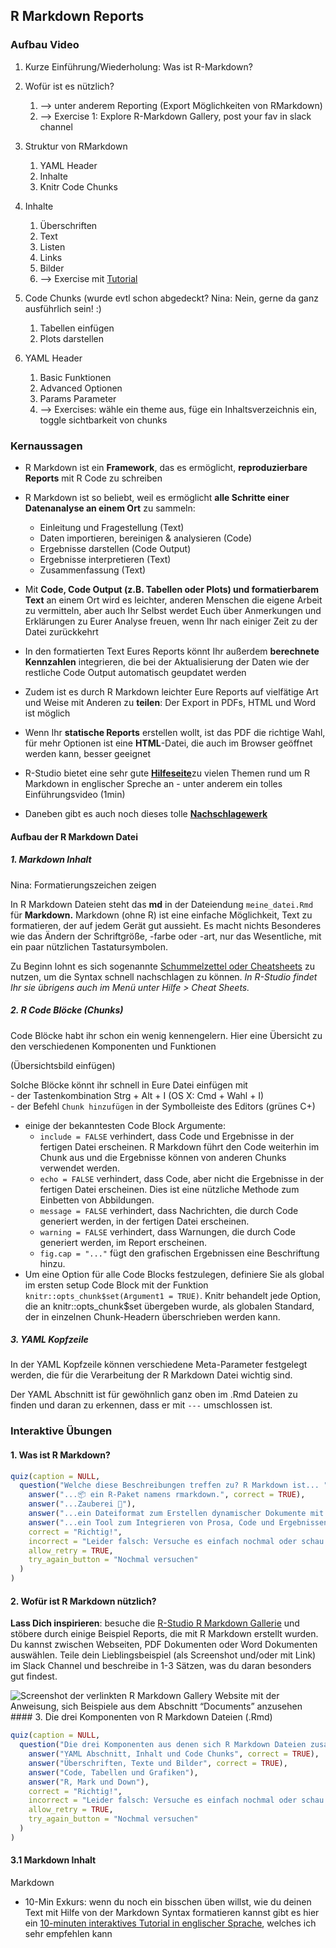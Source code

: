 ## R Markdown Reports

<!-- Frie: hier wird es wahrscheinlich schwer die übung auf der platform direkt zu machen?  -->

<!-- Nina: Hier nochmal den Unterschied PDF und HTML zeigen - da gibt es bestimmt Fragen zu (Was sind die Vorteile/Nachteile? Wie genau sieht das im Vergleich aus? Wie kann ich das Teilen?)  -->

### Aufbau Video

1.  Kurze Einführung/Wiederholung: Was ist R-Markdown?\

2.  Wofür ist es nützlich?

    1.  --\> unter anderem Reporting (Export Möglichkeiten von RMarkdown)\
    2.  --\> Exercise 1: Explore R-Markdown Gallery, post your fav in slack channel\

3.  Struktur von RMarkdown

    1.  YAML Header\
    2.  Inhalte\
    3.  Knitr Code Chunks\

4.  Inhalte

    1.  Überschriften\
    2.  Text\
    3.  Listen\
    4.  Links\
    5.  Bilder\
    6.  --\> Exercise mit [Tutorial](https://commonmark.org/help/tutorial/)

5.  Code Chunks (wurde evtl schon abgedeckt? Nina: Nein, gerne da ganz ausführlich sein! :) 

    1.  Tabellen einfügen\
    2.  Plots darstellen\

6.  YAML Header

    1.  Basic Funktionen\
    2.  Advanced Optionen
    3.  Params Parameter\
    4.  --\> Exercises: wähle ein theme aus, füge ein Inhaltsverzeichnis ein, toggle sichtbarkeit von chunks

### Kernaussagen
- R Markdown ist ein **Framework**, das es ermöglicht, **reproduzierbare Reports** mit R Code zu schreiben\
- R Markdown ist so beliebt, weil es ermöglicht **alle Schritte einer Datenanalyse an einem Ort** zu sammeln:

    -   Einleitung und Fragestellung (Text)\
    -   Daten importieren, bereinigen & analysieren (Code)\
    -   Ergebnisse darstellen (Code Output)\
    -   Ergebnisse interpretieren (Text)\
    -   Zusammenfassung (Text)\

- Mit **Code, Code Output (z.B. Tabellen oder Plots) und formatierbarem Text** an einem Ort wird es leichter, anderen Menschen die eigene Arbeit zu vermitteln, aber auch Ihr Selbst werdet Euch über Anmerkungen und Erklärungen zu Eurer Analyse freuen, wenn Ihr nach einiger Zeit zu der Datei zurückkehrt\
- In den formatierten Text Eures Reports könnt Ihr außerdem **berechnete Kennzahlen** integrieren, die bei der Aktualisierung der Daten wie der restliche Code Output automatisch geupdatet werden
-  Zudem ist es durch R Markdown leichter Eure Reports auf vielfätige Art und Weise mit Anderen zu **teilen**: Der Export in PDFs, HTML und Word ist möglich \
- Wenn Ihr **statische Reports** erstellen wollt, ist das PDF die richtige Wahl, für mehr Optionen ist eine **HTML**-Datei, die auch im Browser geöffnet werden kann, besser geeignet
-   R-Studio bietet eine sehr gute [**Hilfeseite**](https://rmarkdown.rstudio.com/lesson-1.html){target="_blank"}zu vielen Themen rund um R Markdown in englischer Spreche an - unter anderem ein tolles Einführungsvideo (1min)\
- Daneben gibt es auch noch dieses tolle [**Nachschlagewerk**](https://correlaid.org/material/RMarkdownGuideline.pdf){target="_blank"}


#### Aufbau der R Markdown Datei  

##### 1. Markdown Inhalt  
Nina: Formatierungszeichen zeigen

In R Markdown Dateien steht das **md** in der Dateiendung `meine_datei.Rmd` für **Markdown.** Markdown (ohne R) ist eine einfache Möglichkeit, Text zu formatieren, der auf jedem Gerät gut aussieht. Es macht nichts Besonderes wie das Ändern der Schriftgröße, -farbe oder -art, nur das Wesentliche, mit ein paar nützlichen Tastatursymbolen.  

Zu Beginn lohnt es sich sogenannte [Schummelzettel oder Cheatsheets](https://rmarkdown.rstudio.com/lesson-15.html) zu nutzen, um die Syntax schnell nachschlagen zu können. 
*In R-Studio findet Ihr sie übrigens auch im Menü unter Hilfe > Cheat Sheets.*

##### 2. R Code Blöcke (Chunks)
Code Blöcke habt ihr schon ein wenig kennengelern. Hier eine Übersicht zu den verschiedenen Komponenten und Funktionen

(Übersichtsbild einfügen)

Solche Blöcke könnt ihr schnell in Eure Datei einfügen mit  
- der Tastenkombination Strg + Alt + I (OS X: Cmd + Wahl + I)  
- der Befehl `Chunk hinzufügen` in der Symbolleiste des Editors (grünes C+)  

- einige der bekanntesten Code Block Argumente:  
  - `include = FALSE` verhindert, dass Code und Ergebnisse in der fertigen Datei erscheinen. R Markdown führt den Code weiterhin im Chunk aus und die Ergebnisse können von anderen Chunks verwendet werden.  
  - `echo = FALSE` verhindert, dass Code, aber nicht die Ergebnisse in der fertigen Datei erscheinen. Dies ist eine nützliche Methode zum Einbetten von Abbildungen.  
  - `message = FALSE` verhindert, dass Nachrichten, die durch Code generiert werden, in der fertigen Datei erscheinen.  
  - `warning = FALSE` verhindert, dass Warnungen, die durch Code generiert werden, im Report erscheinen.  
  - `fig.cap = "..."` fügt den grafischen Ergebnissen eine Beschriftung hinzu.

- Um eine Option für alle Code Blocks festzulegen, definiere Sie als global im ersten setup Code Block mit der Funktion `knitr::opts_chunk$set(Argument1 = TRUE)`. Knitr behandelt jede Option, die an knitr::opts_chunk$set übergeben wurde, als globalen Standard, der in einzelnen Chunk-Headern überschrieben werden kann.

##### 3. YAML Kopfzeile
In der YAML Kopfzeile können verschiedene Meta-Parameter festgelegt werden, die für die Verarbeitung der R Markdown Datei wichtig sind.

Der YAML Abschnitt ist für gewöhnlich ganz oben im .Rmd Dateien zu finden und daran zu erkennen, dass er mit `---` umschlossen ist.

### Interaktive Übungen
#### 1. Was ist R Markdown?
```r
quiz(caption = NULL,
  question("Welche diese Beschreibungen treffen zu? R Markdown ist... ",
    answer("...📦 ein R-Paket namens rmarkdown.", correct = TRUE),
    answer("...️Zauberei 🧙"),
    answer("...ein Dateiformat zum Erstellen dynamischer Dokumente mit R.", correct = TRUE),
    answer("...ein Tool zum Integrieren von Prosa, Code und Ergebnissen.", correct = TRUE),
    correct = "Richtig!",
    incorrect = "Leider falsch: Versuche es einfach nochmal oder schau im Video nach!",
    allow_retry = TRUE,
    try_again_button = "Nochmal versuchen"
  )
)
```

#### 2. Wofür ist R Markdown nützlich?

**Lass Dich inspirieren**: besuche die [R-Studio R Markdown Gallerie](https://rmarkdown.rstudio.com/gallery.html) und stöbere durch einige Beispiel Reports, die mit R Markdown erstellt wurden. Du kannst zwischen Webseiten, PDF Dokumenten oder Word Dokumenten auswählen. Teile dein Lieblingsbeispiel (als Screenshot und/oder mit Link) im Slack Channel und beschreibe in 1-3 Sätzen, was du daran besonders gut findest.

![Screenshot der verlinkten R Markdown Gallery Website mit der Anweisung, sich Beispiele aus dem Abschnitt "Documents" anzusehen](daten/abbildungen/08_reports_uebung1_gallery-instruction.png "Übersicht zu der verlinkten Website")
#### 3. Die drei Komponenten von R Markdown Dateien (.Rmd)
```r
quiz(caption = NULL,
  question("Die drei Komponenten aus denen sich R Markdown Dateien zusammensetzen sind:",
    answer("YAML Abschnitt, Inhalt und Code Chunks", correct = TRUE),
    answer("Überschriften, Texte und Bilder", correct = TRUE),
    answer("Code, Tabellen und Grafiken"),
    answer("R, Mark und Down"),
    correct = "Richtig!",
    incorrect = "Leider falsch: Versuche es einfach nochmal oder schau im Video nach!",
    allow_retry = TRUE,
    try_again_button = "Nochmal versuchen"
  )
)
```

#### 3.1 Markdown Inhalt
Markdown

-   10-Min Exkurs: wenn du noch ein bisschen üben willst, wie du deinen Text mit Hilfe von der Markdown Syntax formatieren kannst gibt es hier ein [10-minuten interaktives Tutorial in englischer Sprache](https://commonmark.org/help/), welches ich sehr empfehlen kann

